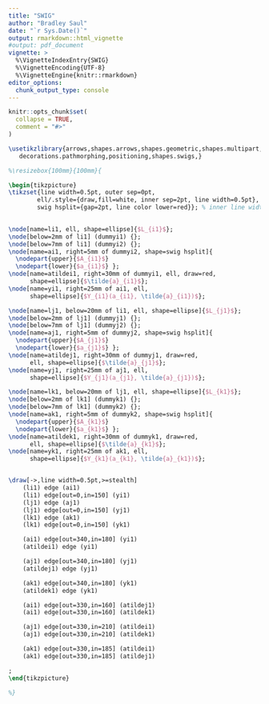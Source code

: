 ```yaml
---
title: "SWIG"
author: "Bradley Saul"
date: "`r Sys.Date()`"
output: rmarkdown::html_vignette
#output: pdf_document
vignette: >
  %\VignetteIndexEntry{SWIG}
  %\VignetteEncoding{UTF-8}
  %\VignetteEngine{knitr::rmarkdown}
editor_options: 
  chunk_output_type: console
---
```


```r
knitr::opts_chunk$set(
  collapse = TRUE,
  comment = "#>"
)
```


```tikz
\usetikzlibrary{arrows,shapes.arrows,shapes.geometric,shapes.multipart,
   decorations.pathmorphing,positioning,shapes.swigs,}

%\resizebox{100mm}{100mm}{

\begin{tikzpicture}
\tikzset{line width=0.5pt, outer sep=0pt,
        ell/.style={draw,fill=white, inner sep=2pt, line width=0.5pt},
        swig hsplit={gap=2pt, line color lower=red}}; % inner line width right=0.5pt

 
\node[name=li1, ell, shape=ellipse]{$L_{i1}$}; 
\node[below=2mm of li1] (dummyi1) {};
\node[below=7mm of li1] (dummyi2) {};
\node[name=ai1, right=5mm of dummyi2, shape=swig hsplit]{
  \nodepart{upper}{$A_{i1}$}
  \nodepart{lower}{$a_{i1}$} };
\node[name=atildei1, right=30mm of dummyi1, ell, draw=red,
      shape=ellipse]{$\tilde{a}_{i1}$};
\node[name=yi1, right=25mm of ai1, ell, 
      shape=ellipse]{$Y_{i1}(a_{i1}, \tilde{a}_{i1})$}; 

\node[name=lj1, below=20mm of li1, ell, shape=ellipse]{$L_{j1}$}; 
\node[below=2mm of lj1] (dummyj1) {};
\node[below=7mm of lj1] (dummyj2) {};
\node[name=aj1, right=5mm of dummyj2, shape=swig hsplit]{
  \nodepart{upper}{$A_{j1}$}
  \nodepart{lower}{$a_{j1}$} };
\node[name=atildej1, right=30mm of dummyj1, draw=red,
      ell, shape=ellipse]{$\tilde{a}_{j1}$};
\node[name=yj1, right=25mm of aj1, ell,
      shape=ellipse]{$Y_{j1}(a_{j1}, \tilde{a}_{j1})$}; 

\node[name=lk1, below=20mm of lj1, ell, shape=ellipse]{$L_{k1}$}; 
\node[below=2mm of lk1] (dummyk1) {};
\node[below=7mm of lk1] (dummyk2) {};
\node[name=ak1, right=5mm of dummyk2, shape=swig hsplit]{
  \nodepart{upper}{$A_{k1}$}
  \nodepart{lower}{$a_{k1}$} };
\node[name=atildek1, right=30mm of dummyk1, draw=red,
      ell, shape=ellipse]{$\tilde{a}_{k1}$};
\node[name=yk1, right=25mm of ak1, ell, 
      shape=ellipse]{$Y_{k1}(a_{k1}, \tilde{a}_{k1})$}; 


\draw[->,line width=0.5pt,>=stealth]
    (li1) edge (ai1)
    (li1) edge[out=0,in=150] (yi1)
    (lj1) edge (aj1)
    (lj1) edge[out=0,in=150] (yj1)
    (lk1) edge (ak1)
    (lk1) edge[out=0,in=150] (yk1)

    (ai1) edge[out=340,in=180] (yi1)
    (atildei1) edge (yi1)

    (aj1) edge[out=340,in=180] (yj1)
    (atildej1) edge (yj1)

    (ak1) edge[out=340,in=180] (yk1)
    (atildek1) edge (yk1)

    (ai1) edge[out=330,in=160] (atildej1)
    (ai1) edge[out=330,in=160] (atildek1)

    (aj1) edge[out=330,in=210] (atildei1)
    (aj1) edge[out=330,in=210] (atildek1)

    (ak1) edge[out=330,in=185] (atildei1)
    (ak1) edge[out=330,in=185] (atildej1)

;
\end{tikzpicture}

%}

```